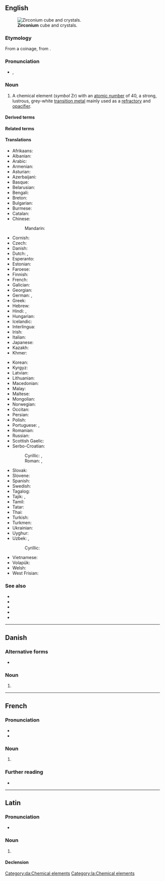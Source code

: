 {{also|Zirconium}}
==English==
{{elements|en|Zr|yttrium|Y|niobium|Nb}}
{{wikipedia}}
[[File:Zirconium crystal bar and 1cm3 cube.jpg|thumb|'''Zirconium''' cube and crystals.]]

===Etymology===
From a {{der|en|NL.|-}} coinage, from {{m|en|zircon}}.

===Pronunciation===
* {{enPR|zûrkō'nēəm}}, {{IPA|en|/zɜːɹˈkoʊniəm/}}

===Noun===
{{en-noun|~}}

# A chemical element (''symbol'' Zr) with an [[atomic number]] of 40, a strong, lustrous, grey-white [[transition metal]] mainly used as a [[refractory]] and [[opacifier]].

====Derived terms====
{{der3|en|cubic zirconium oxide|potassium zirconium fluoride|[[zircaloy]], [[zircalloy]]|[[zirco-]], [[zirconio-]], [[zircono-]]|zirconium carbide|zirconium dioxide|zirconium nitride|zirconium oxide|zirconium tetrachloride}}

====Related terms====
{{rel3|en|zircon|zircona|zirconia|zirconic|zirconolite}}

====Translations====
{{trans-top|chemical element}}
* Afrikaans: {{t+|af|sirkonium}}
* Albanian: {{t|sq|zirkonium}}
* Arabic: {{t|ar|زِيرْكُونْيُوم|m|tr=zirkunyum}}
* Armenian: {{t+|hy|ցիրկոնիում}}
* Asturian: {{t|ast|circoniu|m}}
* Azerbaijani: {{t|az|sirkonium}}
* Basque: {{t|eu|zirkonioa}}
* Belarusian: {{t|be|цырко́ній|m}}
* Bengali: {{t|bn|জিরকোনিয়াম}}
* Breton: {{t+|br|zirkoniom}}
* Bulgarian: {{t|bg|цирко́ний|m}}
* Burmese: {{t|my|ဇာကိုနီယမ်}}
* Catalan: {{t+|ca|zirconi}}
* Chinese:
*: Mandarin: {{t+|cmn|鋯|tr=gào}}
* Cornish: {{t|kw|zerconyum}}
* Czech: {{t+|cs|zirkonium|n}}
* Danish: {{t+|da|zirconium|c}}
* Dutch: {{t+|nl|zirkonium|n}}, {{t+|nl|zirkoon|n}}
* Esperanto: {{t+|eo|zirkonio}}
* Estonian: {{t+|et|tsirkoonium}}
* Faroese: {{t|fo|zirkon}}
* Finnish: {{t+|fi|zirkonium}}
* French: {{t+|fr|zirconium|m}}
* Galician: {{t+|gl|circonio}}
* Georgian: {{t|ka|ცირკონიუმი}}
* German: {{t+|de|Zirkon|n}}, {{t+|de|Zirkonium|n}}
* Greek: {{t+|el|ζιρκόνιο|n}}
* Hebrew: {{t+|he|זירקוניום|tr=zirkónyum}}
* Hindi: {{t|hi|गोमेदातु}}, {{t|hi|ज़र्कोनियम}}
* Hungarian: {{t+|hu|cirkónium}}
* Icelandic: {{t+|is|sirkon}}
* Interlingua: {{t|ia|zirconium}}
* Irish: {{t+|ga|siorcóiniam|m}}
* Italian: {{t+|it|zirconio|m}}
* Japanese: {{t+|ja|ジルコニウム|tr=jirukoniumu}}
* Kazakh: {{t|kk|цирконий}}
* Khmer: {{t|km|សៀកូញ៉ូម}}
{{trans-mid}}
* Korean: {{t+|ko|지르코늄}}
* Kyrgyz: {{t|ky|цирконий}}
* Latvian: {{t|lv|cirkonijs|m}}
* Lithuanian: {{t+|lt|cirkonis|m}}
* Macedonian: {{t|mk|циркониум|m}}
* Malay: {{t+|ms|zirkonium}}
* Maltese: {{t|mt|żirkonju}}
* Mongolian: {{t+|mn|циркони}}
* Norwegian: {{t|no|zirkonium}}
* Occitan: {{t+|oc|zircòni|m}}
* Persian: {{t|fa|زیرکونیم|tr=zirkoniyom}}
* Polish: {{t+|pl|cyrkon|m}}
* Portuguese: {{t+|pt|zircónio}} {{qualifier|Portugal}}, {{t+|pt|zircônio|m}} {{qualifier|Brazil}}
* Romanian: {{t+|ro|zirconiu|n}}
* Russian: {{t+|ru|цирко́ний|m}}
* Scottish Gaelic: {{t|gd|siorcòiniam}}
* Serbo-Croatian:
*: Cyrillic: {{t|sh|цирконијум|m}}, {{t|sh|цѝрко̄ниј|m}}
*: Roman: {{t|sh|cirkonijum|m}}, {{t+|sh|cìrkōnij|m}}
* Slovak: {{t+|sk|zirkónium|n}}
* Slovene: {{t+|sl|cirkonij|m}}
* Spanish: {{t+|es|circonio|m}}
* Swedish: {{t+|sv|zirkonium|n}}
* Tagalog: {{t|tl|sirkonyo}}
* Tajik: {{t|tg|тсирконий}}, {{t|tg|сирконий}}
* Tamil: {{t|ta|வன்தங்கம்}}
* Tatar: {{t|tt|цирконий}}
* Thai: {{t|th|เซอร์โคเนียม}}
* Turkish: {{t+|tr|zirkonyum}}
* Turkmen: {{t|tk|sirkoniý}}
* Ukrainian: {{t|uk|цирко́ній|m}}
* Uyghur: {{t|ug|سىركونىي}}
* Uzbek: {{t+|uz|sirkoniy}}, {{t|uz|tsirkoniy}}
*: Cyrillic: {{t+|uz|цирконий}}
* Vietnamese: {{t|vi|ziriconi}}
* Volapük: {{t+|vo|zirkonin}}
* Welsh: {{t|cy|zirconiwm}}
* West Frisian: {{t|fy|zirkonium}}
{{trans-bottom}}

===See also===
* {{l|en|baddeleyite}}
* {{l|en|hyacinth}}
* {{l|en|jacinth}}
* {{l|en|jargon}}
* {{l|en|ligure}}

{{C|en|Group 4 chemical elements|Period 5 chemical elements}}

----

==Danish==

===Alternative forms===
* {{alter|da|zirkonium}}

===Noun===
{{da-noun}}

# {{l|en|zirconium}}

[[Category:da:Chemical elements]]

----

==French==
{{wikipedia|lang=fr}}

===Pronunciation===
* {{fr-IPA}}
* {{audio|fr|LL-Q150 (fra)-Pamputt-zirconium.wav|Audio}}

===Noun===
{{fr-noun|m|-}}

# {{l|en|zirconium}}

===Further reading===
* {{R:TLFi}}

{{C|fr|Chemical elements}}

----

==Latin==
{{wikipedia|lang=la}}

===Pronunciation===
* {{la-IPA|zircōnium|eccl=yes}}

===Noun===
{{la-noun|zircōnium<2.-ium>}}

# {{l|en|zirconium}}

====Declension====
{{la-ndecl|zircōnium<2.-ium>}}

[[Category:la:Chemical elements]]